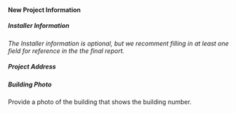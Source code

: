 
#### New Project Information
<StringInput label="Project Name" path="doc_name" required/>
  
##### Installer Information
*The Installer information is optional, but we recomment filling in at least one 
field for reference in the the final report.*
<StringInput label="Technician Name" path="installer.name" />
<StringInput label="Installation Company" path="installer.company_name" />
<StringInput label="Company Address" path="installer.mailing_address" />
<StringInput label="Company Phone" path="installer.phone" />
<StringInput label="Company Email" path="installer.email" />

##### Project Address
<StringInput label="Street Address" path="location.street_address" />
<StringInput label="City" path="location.city" />
<USStateSelect label="State" path="location.state" />
<StringInput label="Zip Code" path="location.zip_code" />

##### Building Photo
<PhotoInput id="building_number_photo" label="Building Number – Photo">
  Provide a photo of the building that shows the building number.
</PhotoInput>


  

    

    
